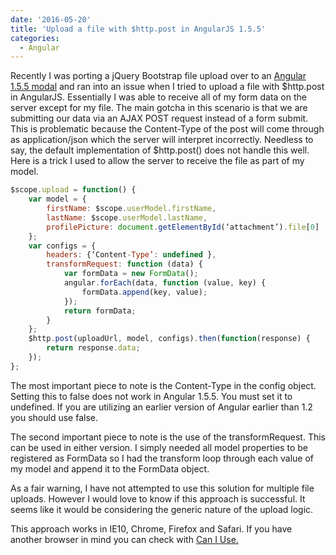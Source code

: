 ```yaml
---
date: '2016-05-20'
title: 'Upload a file with $http.post in AngularJS 1.5.5'
categories:
  - Angular
---
```


Recently I was porting a jQuery Bootstrap file upload over to an [Angular 1.5.5 modal](https://code.angularjs.org/1.5.5/docs/guide)
and ran into an issue when I tried to upload a file with $http.post in AngularJS. Essentially 
I was able to receive all of my form data on the server except for my file. The main gotcha 
in this scenario is that we are submitting our data via an AJAX POST request instead of a 
form submit. This is problematic because the Content-Type of the post will come through as 
application/json which the server will interpret incorrectly. Needless to say, the default 
implementation of $http.post() does not handle this well. Here is a trick I used to allow the
server to receive the file as part of my model.

```javascript
$scope.upload = function() {
    var model = {
        firstName: $scope.userModel.firstName,
        lastName: $scope.userModel.lastName,
        profilePicture: document.getElementById(‘attachment’).file[0]
    };
    var configs = {
        headers: {‘Content-Type’: undefined },
        transformRequest: function (data) {
            var formData = new FormData();
            angular.forEach(data, function (value, key) {
                formData.append(key, value);
            });
            return formData;
        }
    };
    $http.post(uploadUrl, model, configs).then(function(response) {
        return response.data;
    });
};
```

The most important piece to note is the Content-Type in the config object. Setting this to false does
not work in Angular 1.5.5. You must set it to undefined. If you are utilizing an earlier version of
Angular earlier than 1.2 you should use false.

The second important piece to note is the use of the transformRequest. This can be used in either version.
I simply needed all model properties to be registered as FormData so I had the transform loop through each
value of my model and append it to the FormData object.

As a fair warning, I have not attempted to use this solution for multiple file uploads. However I would
love to know if this approach is successful. It seems like it would be considering the generic nature of the upload logic.

This approach works in IE10, Chrome, Firefox and Safari. If you have another browser in mind you can
check with [Can I Use.](https://caniuse.com/#feat=fileapi)
